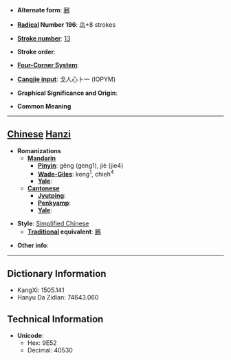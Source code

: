 * '''Alternate form''': [[鶊]]

* '''[[Wiktionary:Chinese radical index| Radical]] Number 196''': [[Wiktionary:Chinese radical index 鸟|鸟]]+8 strokes

* '''[[Wiktionary:Chinese total strokes index|Stroke number]]''': [[Wiktionary:Chinese total strokes index 13|13]]

* '''Stroke order''': 

* '''[[Wiktionary:Chinese four corner index|Four-Corner System]]''': 

* '''[[Wiktionary:Chinese Cangjie index|Cangjie input]]''': 戈人心卜一 (IOPYM)

* '''Graphical Significance and Origin''': 

* '''Common Meaning'''

----

== [[Chinese]] [[Hanzi]] ==

* '''Romanizations'''
** '''[[Mandarin]]'''
*** '''[[Pinyin]]''': gēng (geng1), jiè (jie4)
*** '''[[Wade-Giles]]''': keng<sup>1</sup>, chieh<sup>4</sup>
*** '''[[Yale]]''': 
** '''[[Cantonese]]'''
*** '''[[Jyutping]]''':
*** '''[[Penkyamp]]''': 
*** '''[[Yale]]''': 

* '''Style''': [[Simplified Chinese]] 
** '''[[Traditional Chinese|Traditional]] equivalent''': [[鶊]]

* '''Other info''': 

----

== Dictionary Information ==

* KangXi: 1505.141
* Hanyu Da Zidian: 74643.060

== Technical Information ==

* '''Unicode''':
** Hex: 9E52
** Decimal: 40530